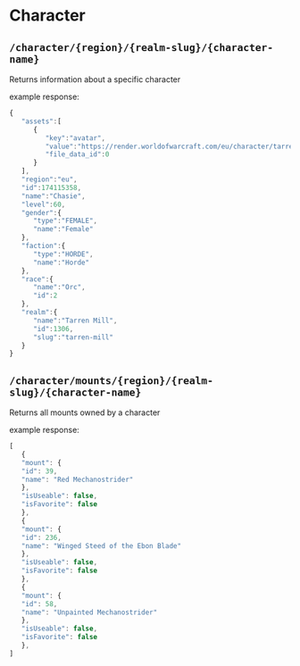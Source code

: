 # Character

## `/character/{region}/{realm-slug}/{character-name}`

Returns information about a specific character

example response:

```js
{
   "assets":[
      {
         "key":"avatar",
         "value":"https://render.worldofwarcraft.com/eu/character/tarren-mill/30/174115358-avatar.jpg",
         "file_data_id":0
      }
   ],
   "region":"eu",
   "id":174115358,
   "name":"Chasie",
   "level":60,
   "gender":{
      "type":"FEMALE",
      "name":"Female"
   },
   "faction":{
      "type":"HORDE",
      "name":"Horde"
   },
   "race":{
      "name":"Orc",
      "id":2
   },
   "realm":{
      "name":"Tarren Mill",
      "id":1306,
      "slug":"tarren-mill"
   }
}
```

## `/character/mounts/{region}/{realm-slug}/{character-name}`

Returns all mounts owned by a character

example response:

```js
[
   {
   "mount": {
   "id": 39,
   "name": "Red Mechanostrider"
   },
   "isUseable": false,
   "isFavorite": false
   },
   {
   "mount": {
   "id": 236,
   "name": "Winged Steed of the Ebon Blade"
   },
   "isUseable": false,
   "isFavorite": false
   },
   {
   "mount": {
   "id": 58,
   "name": "Unpainted Mechanostrider"
   },
   "isUseable": false,
   "isFavorite": false
   },
]
```
